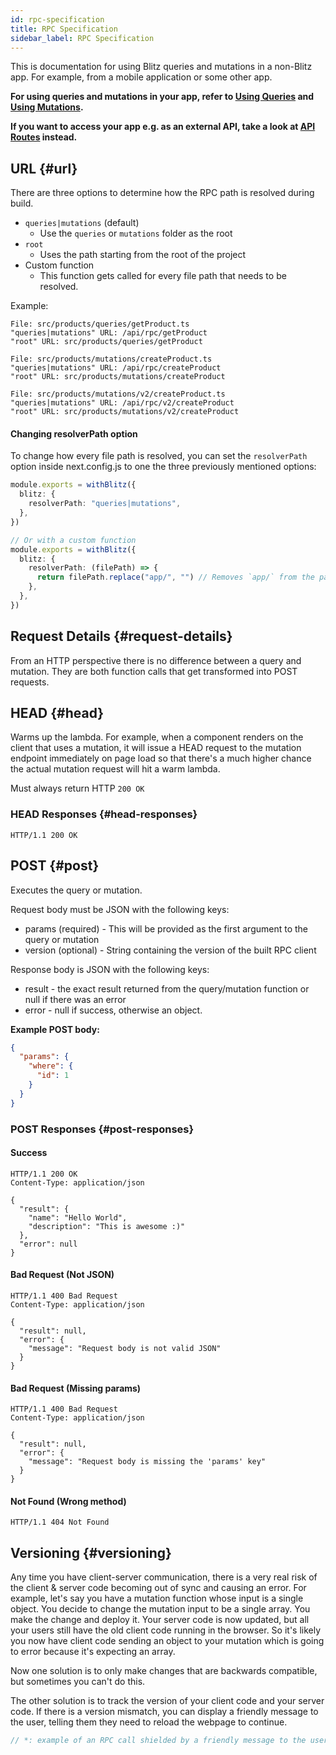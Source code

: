 ```yaml
---
id: rpc-specification
title: RPC Specification
sidebar_label: RPC Specification
---
```


<Card type="caution">

This is documentation for using Blitz queries and mutations in a non-Blitz
app. For example, from a mobile application or some other app.

**For using queries and mutations in your app, refer to
[Using Queries](./query-usage) and [Using Mutations](./mutation-usage).**

**If you want to access your app e.g. as an external API, take a look at
[API Routes](https://nextjs.org/docs/api-routes/introduction) instead.**

</Card>

## URL {#url}

There are three options to determine how the RPC path is resolved during
build.

- `queries|mutations` (default)
  - Use the `queries` or `mutations` folder as the root
- `root`
  - Uses the path starting from the root of the project
- Custom function
  - This function gets called for every file path that needs to be
    resolved.

Example:

```
File: src/products/queries/getProduct.ts
"queries|mutations" URL: /api/rpc/getProduct
"root" URL: src/products/queries/getProduct

File: src/products/mutations/createProduct.ts
"queries|mutations" URL: /api/rpc/createProduct
"root" URL: src/products/mutations/createProduct

File: src/products/mutations/v2/createProduct.ts
"queries|mutations" URL: /api/rpc/v2/createProduct
"root" URL: src/products/mutations/v2/createProduct
```

#### Changing resolverPath option

To change how every file path is resolved, you can set the `resolverPath`
option inside next.config.js to one the three previously mentioned
options:

```ts
module.exports = withBlitz({
  blitz: {
    resolverPath: "queries|mutations",
  },
})

// Or with a custom function
module.exports = withBlitz({
  blitz: {
    resolverPath: (filePath) => {
      return filePath.replace("app/", "") // Removes `app/` from the path
    },
  },
})
```

## Request Details {#request-details}

From an HTTP perspective there is no difference between a query and
mutation. They are both function calls that get transformed into POST
requests.

## HEAD {#head}

Warms up the lambda. For example, when a component renders on the client
that uses a mutation, it will issue a HEAD request to the mutation
endpoint immediately on page load so that there's a much higher chance the
actual mutation request will hit a warm lambda.

Must always return HTTP `200 OK`

### HEAD Responses {#head-responses}

```http
HTTP/1.1 200 OK
```

## POST {#post}

Executes the query or mutation.

Request body must be JSON with the following keys:

- params (required) - This will be provided as the first argument to the
  query or mutation
- version (optional) - String containing the version of the built RPC
  client

Response body is JSON with the following keys:

- result - the exact result returned from the query/mutation function or
  null if there was an error
- error - null if success, otherwise an object.

**Example POST body:**

```json
{
  "params": {
    "where": {
      "id": 1
    }
  }
}
```

### POST Responses {#post-responses}

#### Success

```http
HTTP/1.1 200 OK
Content-Type: application/json

{
  "result": {
    "name": "Hello World",
    "description": "This is awesome :)"
  },
  "error": null
}
```

#### Bad Request (Not JSON)

```http
HTTP/1.1 400 Bad Request
Content-Type: application/json

{
  "result": null,
  "error": {
    "message": "Request body is not valid JSON"
  }
}
```

#### Bad Request (Missing params)

```http
HTTP/1.1 400 Bad Request
Content-Type: application/json

{
  "result": null,
  "error": {
    "message": "Request body is missing the 'params' key"
  }
}
```

#### Not Found (Wrong method)

```http
HTTP/1.1 404 Not Found
```

## Versioning {#versioning}

Any time you have client-server communication, there is a very real risk
of the client & server code becoming out of sync and causing an error. For
example, let's say you have a mutation function whose input is a single
object. You decide to change the mutation input to be a single array. You
make the change and deploy it. Your server code is now updated, but all
your users still have the old client code running in the browser. So it's
likely you now have client code sending an object to your mutation which
is going to error because it's expecting an array.

Now one solution is to only make changes that are backwards compatible,
but sometimes you can't do this.

The other solution is to track the version of your client code and your
server code. If there is a version mismatch, you can display a friendly
message to the user, telling them they need to reload the webpage to
continue.

```js
// *: example of an RPC call shielded by a friendly message to the user
```
